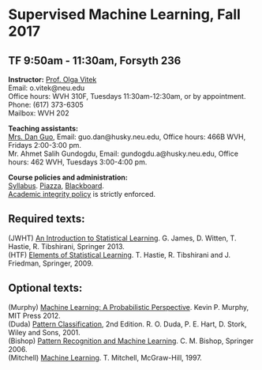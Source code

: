 <h1> Supervised Machine Learning, Fall 2017 </h1>
<h2>TF 9:50am - 11:30am, Forsyth 236</h2>

<p><strong>Instructor:</strong> [Prof. Olga Vitek](http://olga-vitek-lab.ccis.northeastern.edu/)</br>
Email: o.vitek@neu.edu</br>
Office hours: WVH 310F, Tuesdays 11:30am-12:30am, or by appointment.</br>
Phone: (617) 373-6305</br>
Mailbox: WVH 202</p>

<p><strong>Teaching assistants:</strong></br>
[Mrs. Dan Guo](http://www.ccis.northeastern.edu/people/dan-guo/), 
Email: guo.dan@husky.neu.edu,
Office hours: 466B WVH, Fridays 2:00-3:00 pm.</br>
Mr. Ahmet Salih Gundogdu, 
Email: gundogdu.a@husky.neu.edu,
Office hours: 462 WVH, Tuesdays 3:00-4:00 pm.</p>

<p><strong>Course policies and administration:</strong></br> [Syllabus](DS5220-CS6140-Fall17-syllabus.pdf). [Piazza](http://www.piazza.com/northeastern/fall2017/ds5220cs614002), [Blackboard](https://blackboard.neu.edu/).</br>
[Academic integrity policy](http://www.northeastern.edu/osccr/academic-integrity-policy/) is strictly enforced.</p> 

<h2>Required texts:</h2>
<p>(JWHT) [An Introduction to Statistical Learning](http://www-bcf.usc.edu/~gareth/ISL/). G. James, D. Witten, T. Hastie, R. Tibshirani, Springer 2013.</br>
(HTF) [Elements of Statistical Learning](https://web.stanford.edu/~hastie/ElemStatLearn/). T. Hastie, R. Tibshirani and J. Friedman, Springer, 2009.</p>

<h2>Optional texts:</h2>
<p>(Murphy) [Machine Learning: A Probabilistic Perspective](http://www.cs.ubc.ca/~murphyk/MLbook/). Kevin P. Murphy, MIT Press 2012.</br>
(Duda) [Pattern Classification](http://www.wiley.com/WileyCDA/WileyTitle/productCd-0471056693.html), 2nd Edition. R. O. Duda, P. E. Hart, D. Stork, Wiley and Sons, 2001.</br>
(Bishop) [Pattern Recognition and Machine Learning](https://www.microsoft.com/en-us/research/people/cmbishop/). C. M. Bishop, Springer 2006.</br>
(Mitchell) [Machine Learning](http://www.cs.cmu.edu/afs/cs.cmu.edu/user/mitchell/ftp/mlbook.html). T. Mitchell, McGraw-Hill, 1997.</p>